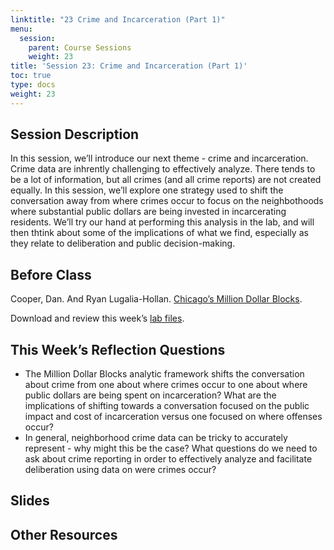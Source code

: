 ```yaml
---
linktitle: "23 Crime and Incarceration (Part 1)"
menu:
  session:
    parent: Course Sessions
    weight: 23
title: 'Session 23: Crime and Incarceration (Part 1)'
toc: true
type: docs
weight: 23
---
```


## Session Description

In this session, we'll introduce our next theme - crime and incarceration. Crime data are inhrently challenging to effectively analyze. There tends to be a lot of information, but all crimes (and all crime reports) are not created equally. In this session, we'll explore one strategy used to shift the conversation away from where crimes occur to focus on the neighbothoods where substantial public dollars are being invested in incarcerating residents. We'll try our hand at performing this analysis in the lab, and will then thtink about some of the implications of what we find, especially as they relate to deliberation and public decision-making.

## Before Class

Cooper, Dan. And Ryan Lugalia-Hollan. [Chicago’s Million Dollar Blocks](https://chicagosmilliondollarblocks.com).

Download and review this week's [lab files](/schedule/session/23-Crime_Incarceration_1_files/25_Crime.zip).

## This Week's Reflection Questions

- The Million Dollar Blocks analytic framework shifts the conversation about crime from one about where crimes occur to one about where public dollars are being spent on incarceration? What are the implications of shifting towards a conversation focused on the public impact and cost of incarceration versus one focused on where offenses occur?
- In general, neighborhood crime data can be tricky to accurately represent - why might this be the case? What questions do we need to ask about crime reporting in order to effectively analyze and facilitate deliberation using data on were crimes occur?

## Slides

## Other Resources
